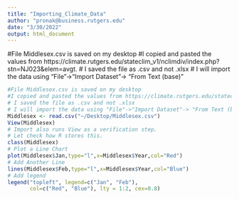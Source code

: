 ```yaml
---
title: "Importing_Climate_Data"
author: "pronak@business.rutgers.edu"
date: "3/30/2022"
output: html_document
---
```

#File Middlesex.csv is saved on my desktop
#I copied and pasted the values from https://climate.rutgers.edu/stateclim_v1/nclimdiv/index.php?stn=NJ023&elem=avgt. 
# I saved the file as .csv and not .xlsx
# I will import the data using "File"->"Import Dataset"-> "From Text (base)"
```r
#File Middlesex.csv is saved on my desktop
#I copied and pasted the values from https://climate.rutgers.edu/stateclim_v1/nclimdiv/index.php?stn=NJ023&elem=avgt. 
# I saved the file as .csv and not .xlsx
# I will import the data using "File"->"Import Dataset"-> "From Text (base)"
Middlesex <- read.csv("~/Desktop/Middlesex.csv")
View(Middlesex)
# Import also runs View as a verification step. 
# Let check how R stores this. 
class(Middlesex)
# Plot a Line Chart
plot(Middlesex$Jan,type="l",x=Middlesex$Year,col="Red")
# Add Another Line
lines(Middlesex$Feb,type="l",x=Middlesex$Year,col="Blue")
# Add legend
legend("topleft", legend=c("Jan", "Feb"),
       col=c("Red", "Blue"), lty = 1:2, cex=0.8)
```


